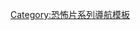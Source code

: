 <!-- template模板，不調用繁簡轉換組，例如notTa -->
{{Navbox
| name = 女高怪談
| title = {{tsl|en|Whispering Corridors (film series)|女高怪談系列電影|女高怪談}}
| state = {{{state|autocollapse}}}
|listclass = hlist
|bodyclass = hlist
| list1 = 
* 《[[女高怪談|-{zh-cn:死亡教室;zh-tw:死亡教室;}-]]》
* 《[[女高怪談2 鬼戀人|-{zh-cn:交换日记;zh-tw:鬼戀人;}-]]》
* 《[[女高怪談3：狐狸階梯|-{zh-cn:狐狸阶梯;zh-tw:斷魂梯;}-]]》
* 《{{tsl|en|Voice (film)|女高怪谈4：声音|-{zh-cn:声音;zh-tw:陰聲Voice;}-}}》
* 《{{tsl|en|A Blood Pledge|女高怪谈5：结伴自杀|结伴自杀}}》
* 《[[女高怪談6：母校|母校]]》
}}<noinclude>
{{collapsible option}}
{{DEFAULTSORT:Whispering Corridors}}
[[Category:恐怖片系列導航模板]]
</noinclude>